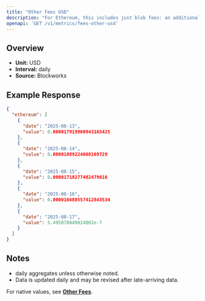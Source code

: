 ```yaml
---
title: "Other Fees USD"
description: "For Ethereum, this includes just blob fees: an additional fee for transactions that post data to \"blobs,\" which are specialized data availability solutions for L2 blockchains."
openapi: 'GET /v1/metrics/fees-other-usd'
---
```


## Overview

- **Unit:** USD
- **Interval:** daily
- **Source:** Blockworks

## Example Response

```json
{
  "ethereum": [
    {
      "date": "2025-08-13",
      "value": 0.000017919960943165425
    },
    {
      "date": "2025-08-14",
      "value": 0.00001889224068169729
    },
    {
      "date": "2025-08-15",
      "value": 0.00001718277482479616
    },
    {
      "date": "2025-08-16",
      "value": 0.000016688557412843534
    },
    {
      "date": "2025-08-17",
      "value": 5.495870849024002e-7
    }
  ]
}
```

## Notes
- daily aggregates unless otherwise noted.
- Data is updated daily and may be revised after late-arriving data.


<Note>For native values, see **[Other Fees](./fees-other)**.</Note>